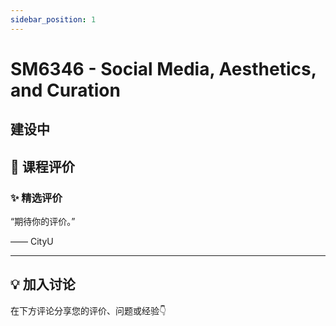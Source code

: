 ```yaml
---
sidebar_position: 1
---
```



# SM6346 - Social Media, Aesthetics, and Curation

## 建设中

## **💬 课程评价**

### ✨ **精选评价**
<div className={commentStyles.commentBox}>
    <p className={commentStyles.commentText}>
        “期待你的评价。”
    </p>
    <p className={commentStyles.commentAuthor}>—— CityU</p>
</div>

---

## **💡 加入讨论**

在下方评论分享您的评价、问题或经验👇
<Utterances />
